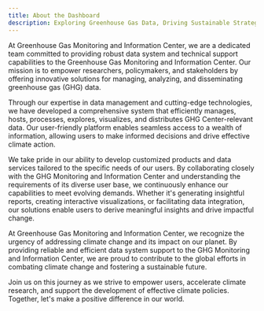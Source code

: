 ```yaml
---
title: About the Dashboard
description: Exploring Greenhouse Gas Data, Driving Sustainable Strategies through Powerful Analysis
---
```


<Block>
  <Prose>

  At Greenhouse Gas Monitoring and Information Center, we are a dedicated team committed to providing robust data system and technical support capabilities to the Greenhouse Gas Monitoring and Information Center. Our mission is to empower researchers, policymakers, and stakeholders by offering innovative solutions for managing, analyzing, and disseminating greenhouse gas (GHG) data.

  Through our expertise in data management and cutting-edge technologies, we have developed a comprehensive system that efficiently manages, hosts, processes, explores, visualizes, and distributes GHG Center-relevant data. Our user-friendly platform enables seamless access to a wealth of information, allowing users to make informed decisions and drive effective climate action.

  We take pride in our ability to develop customized products and data services tailored to the specific needs of our users. By collaborating closely with the GHG Monitoring and Information Center and understanding the requirements of its diverse user base, we continuously enhance our capabilities to meet evolving demands. Whether it's generating insightful reports, creating interactive visualizations, or facilitating data integration, our solutions enable users to derive meaningful insights and drive impactful change.

  At Greenhouse Gas Monitoring and Information Center, we recognize the urgency of addressing climate change and its impact on our planet. By providing reliable and efficient data system support to the GHG Monitoring and Information Center, we are proud to contribute to the global efforts in combating climate change and fostering a sustainable future.

  Join us on this journey as we strive to empower users, accelerate climate research, and support the development of effective climate policies. Together, let's make a positive difference in our world.

  </Prose>
</Block>
